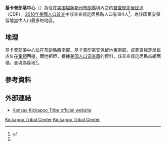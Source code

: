 {{Infobox settlement
|name = 基卡普部落中心
|native_name = Kickapoo Tribal Center
|settlement_type = [[普查规定居民点|普查规定居民点]]
|pushpin_map = USA Kansas
|subdivision_type = [[世界政區索引|國家]]
|subdivision_name = [[美国|美国]]
|subdivision_type1 = [[美國行政區劃|州]]
|subdivision_name1 = [[堪薩斯州|堪薩斯州]]
|subdivision_type2 = [[堪薩斯州行政區劃|縣]]
|subdivision_name2 = [[布朗縣_(堪薩斯州)|布朗縣]]
|area_total_km2           = 5.0
|area_land_km2            = 5.0
|area_water_km2           = 0.0
|area_total_sq_mi = 
|area_land_sq_mi = 
|area_water_sq_mi = 
|population_as_of = [[2010年美國人口普查|2010]]
|population_footnotes = 
|population_total         = 194
|population_density_km2   = 38.7
|population_density_sq_mi = 
|timezone = [[北美中部时区|CST]]
|utc_offset = -6
|timezone_DST = CDT
|utc_offset_DST = -5
|elevation_footnotes = <ref name="gnis">{{GNIS|2583505}}</ref>
|elevation_m = 
|elevation_ft             = 1060
|coordinates_display = inline,title
|coordinates_type = region:US_type:city
|latd = 39 |latm = 40 |lats = 15 |latNS = N
|longd = 95 |longm = 38 |longs = 29 |longEW = W
|blank_name = [[聯邦資料處理標準|FIPS編碼]]
|blank_info = 20-36744
|blank1_name = [[地名信息系统|GNIS]] ID
|blank1_info = 2583505<ref name="gnis"/>
|website = 
|footnotes = 
}}

'''基卡普部落中心'''（{{lang-en|'''Kickapoo Tribal Center'''}}）為位在[[美国|美国]][[堪薩斯州|堪薩斯州]][[布朗縣_(堪薩斯州)|布朗縣]]境內之{{le|基卡普印第安保留地 (堪薩斯州)|Kickapoo Tribe in Kansas|基卡普印第安保留地}}的[[普查规定居民点|普查规定居民点]]（CDP）。[[2010年美國人口普查|2010年美國人口普查]]中該普查规定居民點人口有194人<ref name="Census 2010">{{Cite web| url=http://factfinder2.census.gov/bkmk/table/1.0/en/DEC/10_DP/G001/1600000US2036744| title=Geographic Identifiers: 2010 Demographic Profile Data (G001): Kickapoo Tribal Center CDP, Kansas| publisher=U.S. Census Bureau, American Factfinder| accessdate=November 18, 2013}}</ref>，為該印第安保留地當中人口最多的地區。

==地理==
基卡普部落中心位在布朗縣西南部、基卡普印第安保留地東南部。該普查规定居民点位在[[霍頓_(堪薩斯州)|霍頓]]西邊，兩地相距{{convert|6|mi|0}}。根據[[美国人口调查局|美国人口调查局]]的資料，該普查规定居民点總面積{{convert|5.0|sqkm|sqmi}}，全境為陸地<ref name="Census 2010"/>。

==參考資料==
{{Reflist}}

==外部連結==
*[https://web.archive.org/web/20131203002028/http://ktik-nsn.gov/home.htm Kansas Kickapoo Tribe official website]

{{布朗縣 (堪薩斯州)}}

[[Category:布朗縣普查規定居民點_(堪薩斯州)|Kickapoo Tribal Center]]
[[Category:堪薩斯州普查規定居民點|Kickapoo Tribal Center]]

{{BrownCountyKS-geo-stub}}